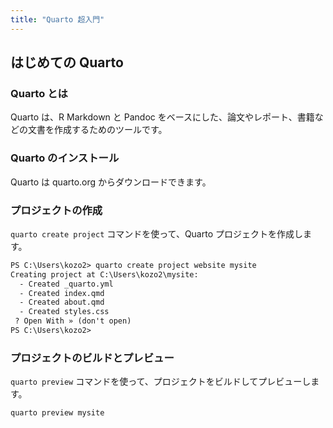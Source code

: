 ```yaml
---
title: "Quarto 超入門"
---
```


## はじめての Quarto

### Quarto とは

Quarto は、R Markdown と Pandoc をベースにした、論文やレポート、書籍などの文書を作成するためのツールです。

### Quarto のインストール

Quarto は quarto.org からダウンロードできます。

### プロジェクトの作成

`quarto create project` コマンドを使って、Quarto プロジェクトを作成します。

```default
PS C:\Users\kozo2> quarto create project website mysite
Creating project at C:\Users\kozo2\mysite:
  - Created _quarto.yml
  - Created index.qmd
  - Created about.qmd
  - Created styles.css
 ? Open With » (don't open)
PS C:\Users\kozo2>
```

### プロジェクトのビルドとプレビュー

`quarto preview` コマンドを使って、プロジェクトをビルドしてプレビューします。

```default
quarto preview mysite
```
